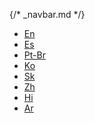 {/*  _navbar.md  */}

* [En](/)
* [Es](/es/)
* [Pt-Br](/pt-br/)
* [Ko](/ko/)
* [Sk](/sk/)
* [Zh](/zh/)
* [Hi](/hi/)
* [Ar](/ar/)
